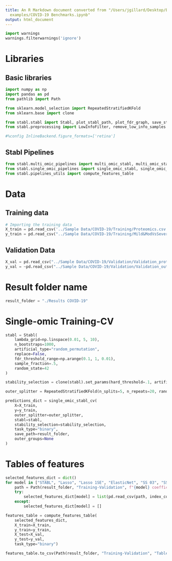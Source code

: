 ```yaml
---
title: An R Markdown document converted from "/Users/jgillard/Desktop/Bioinformatics/STABL/Stabl/Notebook
  examples/COVID-19 Benchmarks.ipynb"
output: html_document
---
```


```python
import warnings
warnings.filterwarnings('ignore')
```

# Libraries

## Basic libraries

```python
import numpy as np
import pandas as pd
from pathlib import Path

from sklearn.model_selection import RepeatedStratifiedKFold
from sklearn.base import clone

from stabl.stabl import Stabl, plot_stabl_path, plot_fdr_graph, save_stabl_results
from stabl.preprocessing import LowInfoFilter, remove_low_info_samples

#%config InlineBackend.figure_formats=['retina']
```

## Stabl Pipelines

```python
from stabl.multi_omic_pipelines import multi_omic_stabl, multi_omic_stabl_cv
from stabl.single_omic_pipelines import single_omic_stabl, single_omic_stabl_cv
from stabl.pipelines_utils import compute_features_table
```

# Data

## Training data

```python
# Importing the training data
X_train = pd.read_csv('../Sample Data/COVID-19/Training/Proteomics.csv',index_col="sampleID")
y_train = pd.read_csv("../Sample Data/COVID-19/Training/Mild&ModVsSevere.csv", index_col=0).iloc[:, 0]
```

## Validation Data

```python
X_val = pd.read_csv("../Sample Data/COVID-19/Validation/Validation_proteomics.csv", index_col=0)
y_val = ~pd.read_csv("../Sample Data/COVID-19/Validation/Validation_outcome(WHO.0 ≥ 5).csv", index_col=0).iloc[:,0]
```

# Result folder name

```python
result_folder = "./Results COVID-19"
```

# Single-omic Training-CV

```python
stabl = Stabl(
    lambda_grid=np.linspace(0.01, 5, 10),
    n_bootstraps=1000,
    artificial_type="random_permutation",
    replace=False,
    fdr_threshold_range=np.arange(0.1, 1, 0.01),
    sample_fraction=.5,
    random_state=42
)

stability_selection = clone(stabl).set_params(hard_threshold=.1, artificial_type = None)

outer_splitter = RepeatedStratifiedKFold(n_splits=5, n_repeats=20, random_state=42)
```

```python
predictions_dict = single_omic_stabl_cv(
    X=X_train,
    y=y_train,
    outer_splitter=outer_splitter,
    stabl=stabl,
    stability_selection=stability_selection,
    task_type="binary",
    save_path=result_folder,
    outer_groups=None
)
```

# Tables of features

```python
selected_features_dict = dict()
for model in ["STABL", "Lasso", "Lasso 1SE", "ElasticNet", "SS 03", "SS 05", "SS 08"]:
    path = Path(result_folder, "Training-Validation", f"{model} coefficients.csv")
    try:
        selected_features_dict[model] = list(pd.read_csv(path, index_col=0).iloc[:, 0].index)
    except:
        selected_features_dict[model] = []
```

```python
features_table = compute_features_table(
    selected_features_dict,
    X_train=X_train,
    y_train=y_train,
    X_test=X_val,
    y_test=y_val,
    task_type="binary")
```

```python
features_table.to_csv(Path(result_folder, "Training-Validation", "Table of features.csv"))
```

